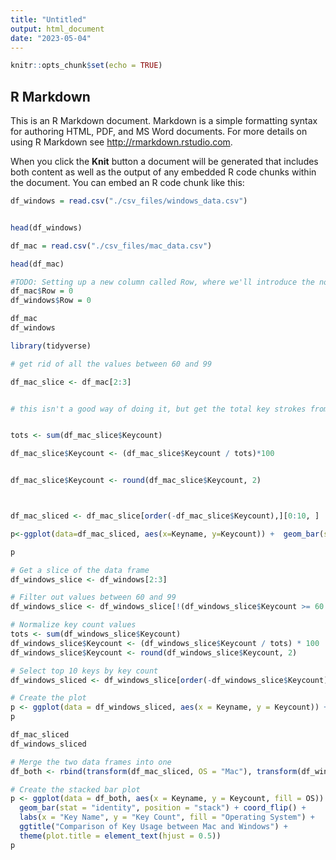 ```yaml
---
title: "Untitled"
output: html_document
date: "2023-05-04"
---
```


```r
knitr::opts_chunk$set(echo = TRUE)
```

## R Markdown

This is an R Markdown document. Markdown is a simple formatting syntax for authoring HTML, PDF, and MS Word documents. For more details on using R Markdown see <http://rmarkdown.rstudio.com>.

When you click the **Knit** button a document will be generated that includes both content as well as the output of any embedded R code chunks within the document. You can embed an R code chunk like this:

```r

df_windows = read.csv("./csv_files/windows_data.csv")


head(df_windows)


```

```r

df_mac = read.csv("./csv_files/mac_data.csv")

head(df_mac)

```

```r

#TODO: Setting up a new column called Row, where we'll introduce the notion of Keyword word "similarity", look at the Python code, for now this is sorta part 2 of R conversion so it's unnecessary.
df_mac$Row = 0
df_windows$Row = 0

df_mac
df_windows

```

```r
library(tidyverse)

# get rid of all the values between 60 and 99 

df_mac_slice <- df_mac[2:3]


# this isn't a good way of doing it, but get the total key strokes from the key_count and divide each row to see how much it represents our data for "likelihood"


tots <- sum(df_mac_slice$Keycount)

df_mac_slice$Keycount <- (df_mac_slice$Keycount / tots)*100


df_mac_slice$Keycount <- round(df_mac_slice$Keycount, 2)



df_mac_sliced <- df_mac_slice[order(-df_mac_slice$Keycount),][0:10, ]

p<-ggplot(data=df_mac_sliced, aes(x=Keyname, y=Keycount)) +  geom_bar(stat="identity")

p
```

```r
# Get a slice of the data frame
df_windows_slice <- df_windows[2:3]

# Filter out values between 60 and 99
df_windows_slice <- df_windows_slice[!(df_windows_slice$Keycount >= 60 & df_windows_slice$Keycount <= 99), ]

# Normalize key count values
tots <- sum(df_windows_slice$Keycount)
df_windows_slice$Keycount <- (df_windows_slice$Keycount / tots) * 100
df_windows_slice$Keycount <- round(df_windows_slice$Keycount, 2)

# Select top 10 keys by key count
df_windows_sliced <- df_windows_slice[order(-df_windows_slice$Keycount), ][1:10, ]

# Create the plot
p <- ggplot(data = df_windows_sliced, aes(x = Keyname, y = Keycount)) + geom_bar(stat = "identity")
p
```

```r
df_mac_sliced
df_windows_sliced
```

```r
# Merge the two data frames into one
df_both <- rbind(transform(df_mac_sliced, OS = "Mac"), transform(df_windows_sliced, OS = "Windows"))

# Create the stacked bar plot
p <- ggplot(data = df_both, aes(x = Keyname, y = Keycount, fill = OS)) +
  geom_bar(stat = "identity", position = "stack") + coord_flip() +
  labs(x = "Key Name", y = "Key Count", fill = "Operating System") +
  ggtitle("Comparison of Key Usage between Mac and Windows") +
  theme(plot.title = element_text(hjust = 0.5))
p
```
